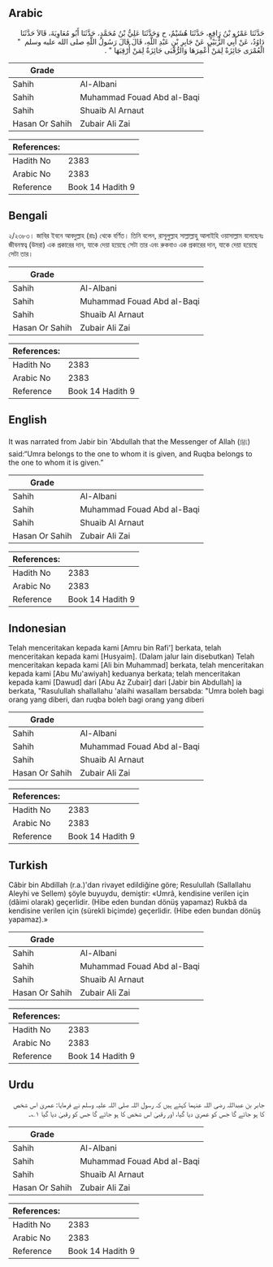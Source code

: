 ## Arabic


<div dir="rtl" lang="ar" style={{fontSize:'larger',backgroundColor:'#f8f9fa',padding:20}}>
حَدَّثَنَا عَمْرُو بْنُ رَافِعٍ، حَدَّثَنَا هُشَيْمٌ، ح وَحَدَّثَنَا عَلِيُّ بْنُ مُحَمَّدٍ، حَدَّثَنَا أَبُو مُعَاوِيَةَ، قَالاَ حَدَّثَنَا دَاوُدُ، عَنْ أَبِي الزُّبَيْرِ، عَنْ جَابِرِ بْنِ عَبْدِ اللَّهِ، قَالَ قَالَ رَسُولُ اللَّهِ صلى الله عليه وسلم ‏ "‏ الْعُمْرَى جَائِزَةٌ لِمَنْ أُعْمِرَهَا وَالرُّقْبَى جَائِزَةٌ لِمَنْ أُرْقِبَهَا ‏"‏ ‏.‏
</div>
<div style={{backgroundColor:'#f8f9fa',padding:20, marginBottom: 10}}><table> <thead> <tr> <th>Grade</th> <th></th> </tr> </thead> <tbody> <tr><td>Sahih</td><td>Al-Albani</td></tr><tr><td>Sahih</td><td>Muhammad Fouad Abd al-Baqi</td></tr><tr><td>Sahih</td><td>Shuaib Al Arnaut</td></tr><tr><td>Hasan Or Sahih</td><td>Zubair Ali Zai</td></tr></tbody></table><table> <thead> <tr> <th>References:</th> <th></th> </tr> </thead> <tbody><tr><td>Hadith No</td><td>2383</td></tr><tr><td>Arabic No</td><td>2383</td></tr><tr><td>Reference</td><td>Book 14 Hadith 9</td></tr></tbody></table></div>

## Bengali


<div dir="ltr" lang="bn" style={{fontSize:'larger',backgroundColor:'#f8f9fa',padding:20}}>
২/২৩৮৩। জাবির ইবনে আবদুল্লাহ (রাঃ) থেকে বর্ণিত। তিনি বলেন, রাসূলুল্লাহ সাল্লাল্লাহু আলাইহি ওয়াসাল্লাম বলেছেনঃ জীবনস্বত্ব (উমরা) এক প্রকারের দান, যাকে দেয়া হয়েছে সেটা তার এবং রুকবাও এক প্রকারের দান, যাকে দেয়া হয়েছে সেটা তার।
</div>
<div style={{backgroundColor:'#f8f9fa',padding:20, marginBottom: 10}}><table> <thead> <tr> <th>Grade</th> <th></th> </tr> </thead> <tbody> <tr><td>Sahih</td><td>Al-Albani</td></tr><tr><td>Sahih</td><td>Muhammad Fouad Abd al-Baqi</td></tr><tr><td>Sahih</td><td>Shuaib Al Arnaut</td></tr><tr><td>Hasan Or Sahih</td><td>Zubair Ali Zai</td></tr></tbody></table><table> <thead> <tr> <th>References:</th> <th></th> </tr> </thead> <tbody><tr><td>Hadith No</td><td>2383</td></tr><tr><td>Arabic No</td><td>2383</td></tr><tr><td>Reference</td><td>Book 14 Hadith 9</td></tr></tbody></table></div>

## English


<div dir="ltr" lang="en" style={{fontSize:'larger',backgroundColor:'#f8f9fa',padding:20}}>
It was narrated from Jabir bin 'Abdullah that the Messenger of Allah (ﷺ) said:“Umra belongs to the one to whom it is given, and Ruqba belongs to the one to whom it is given.”
</div>
<div style={{backgroundColor:'#f8f9fa',padding:20, marginBottom: 10}}><table> <thead> <tr> <th>Grade</th> <th></th> </tr> </thead> <tbody> <tr><td>Sahih</td><td>Al-Albani</td></tr><tr><td>Sahih</td><td>Muhammad Fouad Abd al-Baqi</td></tr><tr><td>Sahih</td><td>Shuaib Al Arnaut</td></tr><tr><td>Hasan Or Sahih</td><td>Zubair Ali Zai</td></tr></tbody></table><table> <thead> <tr> <th>References:</th> <th></th> </tr> </thead> <tbody><tr><td>Hadith No</td><td>2383</td></tr><tr><td>Arabic No</td><td>2383</td></tr><tr><td>Reference</td><td>Book 14 Hadith 9</td></tr></tbody></table></div>

## Indonesian


<div dir="ltr" lang="id" style={{fontSize:'larger',backgroundColor:'#f8f9fa',padding:20}}>
Telah menceritakan kepada kami [Amru bin Rafi'] berkata, telah menceritakan kepada kami [Husyaim]. (Dalam jalur lain disebutkan) Telah menceritakan kepada kami [Ali bin Muhammad] berkata, telah menceritakan kepada kami [Abu Mu'awiyah] keduanya berkata; telah menceritakan kepada kami [Dawud] dari [Abu Az Zubair] dari [Jabir bin Abdullah] ia berkata, "Rasulullah shallallahu 'alaihi wasallam bersabda: "Umra boleh bagi orang yang diberi, dan ruqba boleh bagi orang yang diberi
</div>
<div style={{backgroundColor:'#f8f9fa',padding:20, marginBottom: 10}}><table> <thead> <tr> <th>Grade</th> <th></th> </tr> </thead> <tbody> <tr><td>Sahih</td><td>Al-Albani</td></tr><tr><td>Sahih</td><td>Muhammad Fouad Abd al-Baqi</td></tr><tr><td>Sahih</td><td>Shuaib Al Arnaut</td></tr><tr><td>Hasan Or Sahih</td><td>Zubair Ali Zai</td></tr></tbody></table><table> <thead> <tr> <th>References:</th> <th></th> </tr> </thead> <tbody><tr><td>Hadith No</td><td>2383</td></tr><tr><td>Arabic No</td><td>2383</td></tr><tr><td>Reference</td><td>Book 14 Hadith 9</td></tr></tbody></table></div>

## Turkish


<div dir="ltr" lang="tr" style={{fontSize:'larger',backgroundColor:'#f8f9fa',padding:20}}>
Câbir bin Abdillah (r.a.)'dan rivayet edildiğine göre; Resulullah (Sallallahu Aleyhi ve Sellem) şöyle buyuydu, demiştir: «Umrâ, kendisine verilen için (dâimi olarak) geçerlidir. (Hibe eden bundan dönüş yapamaz) Rukbâ da kendisine verilen için (sürekli biçimde) geçerlidir. (Hibe eden bundan dönüş yapamaz).»
</div>
<div style={{backgroundColor:'#f8f9fa',padding:20, marginBottom: 10}}><table> <thead> <tr> <th>Grade</th> <th></th> </tr> </thead> <tbody> <tr><td>Sahih</td><td>Al-Albani</td></tr><tr><td>Sahih</td><td>Muhammad Fouad Abd al-Baqi</td></tr><tr><td>Sahih</td><td>Shuaib Al Arnaut</td></tr><tr><td>Hasan Or Sahih</td><td>Zubair Ali Zai</td></tr></tbody></table><table> <thead> <tr> <th>References:</th> <th></th> </tr> </thead> <tbody><tr><td>Hadith No</td><td>2383</td></tr><tr><td>Arabic No</td><td>2383</td></tr><tr><td>Reference</td><td>Book 14 Hadith 9</td></tr></tbody></table></div>

## Urdu


<div dir="rtl" lang="ur" style={{fontSize:'larger',backgroundColor:'#f8f9fa',padding:20}}>
جابر بن عبداللہ رضی اللہ عنہما کہتے ہیں کہ رسول اللہ صلی اللہ علیہ وسلم نے فرمایا: عمریٰ اس شخص کا ہو جائے گا جس کو عمریٰ دیا گیا، اور رقبیٰ اس شخص کا ہو جائے گا جس کو رقبیٰ دیا گیا ۱؎۔
</div>
<div style={{backgroundColor:'#f8f9fa',padding:20, marginBottom: 10}}><table> <thead> <tr> <th>Grade</th> <th></th> </tr> </thead> <tbody> <tr><td>Sahih</td><td>Al-Albani</td></tr><tr><td>Sahih</td><td>Muhammad Fouad Abd al-Baqi</td></tr><tr><td>Sahih</td><td>Shuaib Al Arnaut</td></tr><tr><td>Hasan Or Sahih</td><td>Zubair Ali Zai</td></tr></tbody></table><table> <thead> <tr> <th>References:</th> <th></th> </tr> </thead> <tbody><tr><td>Hadith No</td><td>2383</td></tr><tr><td>Arabic No</td><td>2383</td></tr><tr><td>Reference</td><td>Book 14 Hadith 9</td></tr></tbody></table></div>